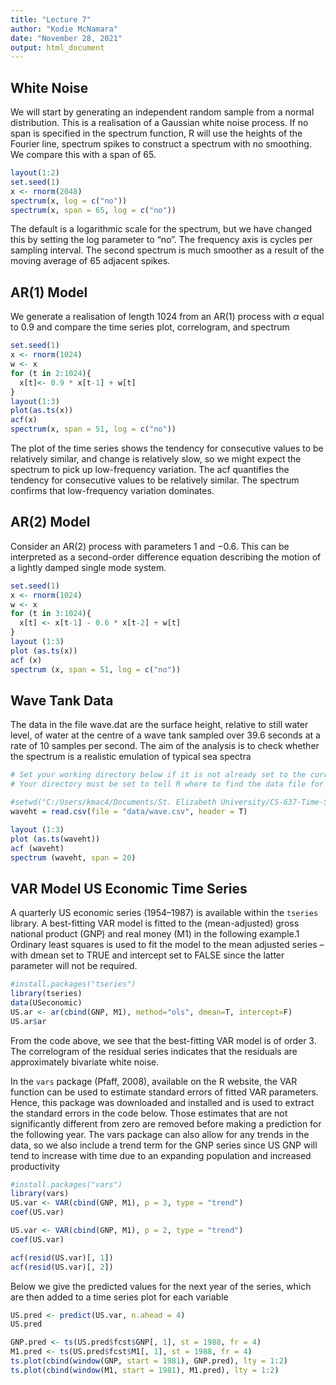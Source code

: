 ```yaml
---
title: "Lecture 7"
author: "Kodie McNamara"
date: "November 28, 2021"
output: html_document
---
```


## White Noise
We will start by generating an independent random sample from a normal distribution. This is a realisation of a Gaussian white noise process. If no span is specified in the spectrum function, R will use the heights of the Fourier line, spectrum spikes to construct a spectrum with no smoothing. We compare this with a span of 65.

```r
layout(1:2)
set.seed(1)
x <- rnorm(2048)
spectrum(x, log = c("no"))
spectrum(x, span = 65, log = c("no"))
```

The default is a logarithmic scale for the spectrum, but we have changed this by setting the log parameter to "no". The frequency axis is cycles per sampling interval. The second spectrum is much smoother as a result of the moving average of 65 adjacent spikes.

## AR(1) Model
We generate a realisation of length 1024 from an AR(1) process with $\alpha$ equal to 0.9 and compare the time series plot, correlogram, and spectrum

```r
set.seed(1)
x <- rnorm(1024)
w <- x
for (t in 2:1024){
  x[t]<- 0.9 * x[t-1] + w[t]
}
layout(1:3)
plot(as.ts(x))
acf(x)
spectrum(x, span = 51, log = c("no"))
```

The plot of the time series shows the tendency for consecutive values to be relatively similar, and change is relatively slow, so we might expect the spectrum to pick up low-frequency variation. The acf quantifies the tendency for consecutive values to be relatively similar. The spectrum confirms that low-frequency variation dominates.

## AR(2) Model
Consider an AR(2) process with parameters 1 and −0.6. This can be interpreted as a second-order difference equation describing the motion of a lightly damped single mode system.


```r
set.seed(1)
x <- rnorm(1024)
w <- x
for (t in 3:1024){
  x[t] <- x[t-1] - 0.6 * x[t-2] + w[t]
}
layout (1:3)
plot (as.ts(x))
acf (x)
spectrum (x, span = 51, log = c("no"))
```


## Wave Tank Data
The data in the file wave.dat are the surface height, relative to still water level, of water at the centre of a wave tank sampled over 39.6 seconds at a rate of 10 samples per second. The aim of the analysis is to check whether the spectrum is a realistic emulation of typical sea spectra

```r
# Set your working directory below if it is not already set to the current 'Lecture Notes' directory.
# Your directory must be set to tell R where to find the data file for Maine monthly unemployment

#setwd("C:/Users/kmac4/Documents/St. Elizabeth University/CS-637-Time-Series-and-Forecasting-/Lecture Notes")
waveht = read.csv(file = "data/wave.csv", header = T)

layout (1:3)
plot (as.ts(waveht))
acf (waveht)
spectrum (waveht, span = 20)
```


## VAR Model US Economic Time Series

A quarterly US economic series (1954–1987) is available within the `tseries` library. A best-fitting VAR model is fitted to the (mean-adjusted) gross national product (GNP) and real money (M1) in the following example.1 Ordinary least squares is used to fit the model to the mean adjusted series – with dmean set to TRUE and intercept set to FALSE since the latter parameter will not be required.

```r
#install.packages("tseries")
library(tseries)
data(USeconomic)
US.ar <- ar(cbind(GNP, M1), method="ols", dmean=T, intercept=F)
US.ar$ar
```


From the code above, we see that the best-fitting VAR model is of order 3. The correlogram of the residual series indicates that the residuals are approximately bivariate white noise.


In the `vars` package (Pfaff, 2008), available on the R website, the VAR function can be used to estimate standard errors of fitted VAR parameters. Hence, this package was downloaded and installed and is used to extract the standard errors in the code below. Those estimates that are not significantly different from zero are removed before making a prediction for the following year. The vars package can also allow for any trends in the data, so we also include a trend term for the GNP series since US GNP will tend to increase with time due to an expanding population and increased productivity

```r
#install.packages("vars")
library(vars)
US.var <- VAR(cbind(GNP, M1), p = 3, type = "trend")
coef(US.var)
```


```r
US.var <- VAR(cbind(GNP, M1), p = 2, type = "trend")
coef(US.var)
```


```r
acf(resid(US.var)[, 1])
acf(resid(US.var)[, 2])
```


Below we give the predicted values for the next year of the series, which are then added to a time series plot for each variable
```r
US.pred <- predict(US.var, n.ahead = 4)
US.pred
```


```r
GNP.pred <- ts(US.pred$fcst$GNP[, 1], st = 1988, fr = 4)
M1.pred <- ts(US.pred$fcst$M1[, 1], st = 1988, fr = 4)
ts.plot(cbind(window(GNP, start = 1981), GNP.pred), lty = 1:2)
ts.plot(cbind(window(M1, start = 1981), M1.pred), lty = 1:2)
```















